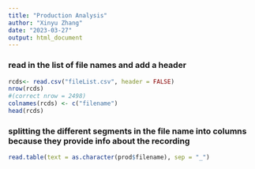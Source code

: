 ```yaml
---
title: "Production Analysis"
author: "Xinyu Zhang"
date: "2023-03-27"
output: html_document
---
```


### read in the list of file names and add a header
```r
rcds<- read.csv("fileList.csv", header = FALSE)
nrow(rcds)
#(correct nrow = 2498)
colnames(rcds) <- c("filename")
head(rcds)
```

### splitting the different segments in the file name into columns because they provide info about the recording

```r
read.table(text = as.character(prod$filename), sep = "_")
```

